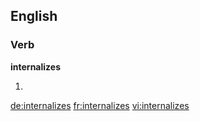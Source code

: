 ==English==

===Verb===
'''internalizes'''

# {{third-person singular of|internalize}}

[[de:internalizes]]
[[fr:internalizes]]
[[vi:internalizes]]